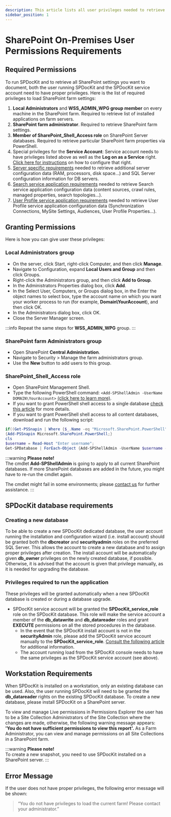 ```yaml
---
description: This article lists all user privileges needed to retrieve SharePoint farm settings with SPDocKit.
sidebar_position: 1
---
```



# SharePoint On-Premises User Permissions Requirements

## Required Permissions

To run SPDocKit and to retrieve all SharePoint settings you want to document, both the user running SPDocKit and the SPDocKit service account need to have proper privileges. Here is the list of required privileges to load SharePoint farm settings:

1. **Local Administrators** and **WSS\_ADMIN\_WPG group member** on every machine in the SharePoint farm. Required to retrieve list of installed applications on farm servers.
2. **SharePoint farm administrator**. Required to retrieve SharePoint farm settings.
3. **Member of SharePoint\_Shell\_Access role** on SharePoint Server databases. Required to retrieve particular SharePoint farm properties via PowerShell.
4. Special privileges for the **Service Account**: Service account needs to have privileges listed above as well as the **Log on as a Service** right. [Click here for instructions](https://goo.gl/MRGS73) on how to configure that right.
5. [Server specific requirements](server-load-permission-requirements.md) needed to retrieve additional server configuration data (RAM, processors, disk space…) and SQL Server configuration information for DB servers.
6. [Search service application requirements](service-app-perm-requirements.md) needed to retrieve Search service application configuration data (content sources, crawl rules, managed properties, search topologies...).
7. [User Profile service application requirements](service-app-perm-requirements.md) needed to retrieve User Profile service application configuration data (Synchronization Connections, MySite Settings, Audiences, User Profile Properties...).

## Granting Permissions

Here is how you can give user these privileges:

### **Local Administrators** group

* On the server, click Start, right-click Computer, and then click **Manage**.
* Navigate to Configuration, expand **Local Users and Group** and then click Groups.
* Right-click the Administrators group, and then click **Add to Group**.
* In the Administrators Properties dialog box, click **Add**.
* In the Select User, Computers, or Groups dialog box, in the Enter the object names to select box, type the account name on which you want your worker process to run (for example, **Domain\YourAccount**), and then click OK.
* In the Administrators dialog box, click OK.
* Close the Server Manager screen.

:::info
Repeat the same steps for **WSS\_ADMIN\_WPG** group.
:::

### **SharePoint farm Administrators** group

* Open SharePoint **Central Administration**.
* Navigate to Security &gt; Manage the farm administrators group.
* Use the **New** button to add users to this group.

### **SharePoint\_Shell\_Access role**

* Open SharePoint Management Shell.
* Type the following PowerShell command: `<Add-SPShellAdmin -UserName DOMAIN\YourAccount>` [(click here to learn more)](http://technet.microsoft.com/en-us/library/ff607596.aspx).
* If you want to grant PowerShell shell access to a single database [check this article](http://technet.microsoft.com/en-us/library/ff607596.aspx) for more details.
* If you want to grant PowerShell shell access to all content databases, download and run the following script:

<DownloadButton 
  href="/spdockit/download/configure-spshelladmin.zip"
  filename="Configure-SPShellAdmin.zip"
  fileSize="1.2 KB"
  fileType="ZIP"
  description="PowerShell script to configure SPShellAdmin access on all SharePoint databases"
/>

```powershell
if((Get-PSSnapin | Where {$_.Name -eq "Microsoft.SharePoint.PowerShell"})-eq $null) 
{Add-PSSnapin Microsoft.SharePoint.PowerShell;}  
cls  
$username = Read-Host "Enter username";  
Get-SPDatabase | ForEach-Object {Add-SPShellAdmin -UserName $username -database $_.Id}
```

:::warning
**Please note!**  
The cmdlet **Add-SPShellAdmin** is going to apply to all current SharePoint databases. If more SharePoint databases are added in the future, you might have to re-run the cmdlet again.

The cmdlet might fail in some environments; please [contact us](https://www.syskit.com/company/contact-us/) for further assistance.
:::

## SPDocKit database requirements

### Creating a new database

To be able to create a new SPDocKit dedicated database, the user account running the installation and configuration wizard (i.e. install account) should be granted both the **dbcreator** and **securityadmin** roles on the preferred SQL Server. This allows the account to create a new database and to assign proper privileges after creation. The install account will be automatically given **db\_owner** privileges on the newly created database, if possible. Otherwise, it is advised that the account is given that privilege manually, as it is needed for upgrading the database.

### Privileges required to run the application

These privileges will be granted automatically when a new SPDocKit database is created or during a database upgrade.

* SPDocKit service account will be granted the **SPDocKit\_service\_role** role on the SPDocKit database. This role will make the service account a member of the **db\_datawrite** and **db\_datareader** roles and grant **EXECUTE** permissions on all the stored procedures in the database.
  * In the event that the SPDocKit install account is not in the **securityAdmin** role, please add the SPDocKit service account manually to the **SPDocKit\_service\_role**. [Consult the following article](../troubleshooting/server-load-and-user-permissions/error-adding-service-account-to-role.md) for additional information.
  * The account running load from the SPDocKit console needs to have the same privileges as the SPDocKit service account (see above).

## Workstation Requirements

When SPDocKit is installed on a workstation, only an existing database can be used. Also, the user running SPDocKit will need to be granted the **db\_datareader** rights on the existing SPDocKit database. To create a new database, please install SPDocKit on a SharePoint server.

To view and manage Live permissions in Permissions Explorer the user has to be a Site Collection Administrators of the Site Collection where the changes are made, otherwise, the following warning message appears: **'You do not have sufficient permissions to view this report'.** As a Farm Administrator, you can view and manage permissions on all Site Collections in a SharePoint farm.

:::warning
**Please note!**  
To create a new snapshot, you need to use SPDocKit installed on a SharePoint server.
:::

## Error Message

If the user does not have proper privileges, the following error message will be shown:

> “You do not have privileges to load the current farm! Please contact your administrator.”

